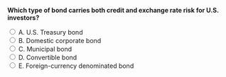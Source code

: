 ::: {.question-block}

<form onsubmit="event.preventDefault(); checkAnswer('module6_mcq_q59')" data-correct-answer="E">
<strong style="display: block;">Which type of bond carries both credit and exchange rate risk for U.S. investors?</strong>

<label><input type="radio" name="module6_mcq_q59" value="A"> A. U.S. Treasury bond</label><br>
<label><input type="radio" name="module6_mcq_q59" value="B"> B. Domestic corporate bond</label><br>
<label><input type="radio" name="module6_mcq_q59" value="C"> C. Municipal bond</label><br>
<label><input type="radio" name="module6_mcq_q59" value="D"> D. Convertible bond</label><br>
<label><input type="radio" name="module6_mcq_q59" value="E"> E. Foreign-currency denominated bond</label><br>
</form>

<div id="feedback-module6_mcq_q59" class="feedback" style="display:none;">
✅ Correct: E. Foreign bonds expose investors to both credit risk and currency fluctuations.
</div>

:::
